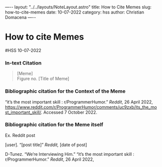 —--
layout: "../../layouts/NoteLayout.astro"
title: How to Cite Memes
slug: how-to-cite-memes
date: 10-07-2022
category: hss
author: Christian Domacena
—--

# How to cite Memes

#HSS 10-07-2022

### In-text Citation

> [Meme]  
> Figure no. [Title of Meme]

### Bibliographic citation for the Context of the Meme

“it’s the most important skill : r/ProgrammerHumor.” _Reddit_, 26 April 2022, https://www.reddit.com/r/ProgrammerHumor/comments/uc9zxb/its_the_most_important_skill/. Accessed 7 October 2022.

### Bibliographic citation for the Meme itself

Ex. Reddit post

[user]. “[post title]” _Reddit,_ [date of post]

D-Tunez. “We’re Interviewing Him.” “it’s the most important skill : r/ProgrammerHumor.” _Reddit_, 26 April 2022,
